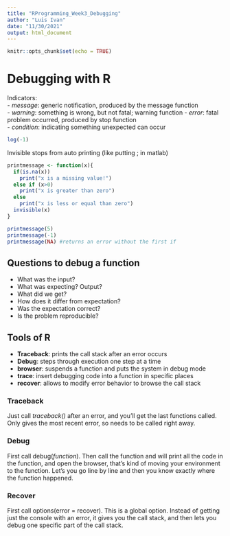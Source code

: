 ```yaml
---
title: "RProgramming_Week3_Debugging"
author: "Luis Ivan"
date: "11/30/2021"
output: html_document
---
```


```r
knitr::opts_chunk$set(echo = TRUE)
```

# Debugging with R

Indicators:  
-  *message*: generic notification, produced by the message function  
-  *warning*: something is wrong, but not fatal; warning function
-  *error*: fatal problem occurred, produced by stop function  
-  *condition*: indicating something unexpected can occur

```r
log(-1)
```

Invisible stops from auto printing (like putting ; in matlab)
```r
printmessage <- function(x){
  if(is.na(x))
    print("x is a missing value!")
  else if (x>0)
    print("x is greater than zero")
  else
    print("x is less or equal than zero")
  invisible(x)
}

printmessage(5)
printmessage(-1)
printmessage(NA) #returns an error without the first if
```

## Questions to debug a function

- What was the input?  
- What was expecting? Output?  
- What did we get?  
- How does it differ from expectation?  
- Was the expectation correct?  
- Is the problem reproducible?    

## Tools of R

- **Traceback**: prints the call stack after an error occurs
- **Debug**: steps through execution one step at a time  
- **browser**: suspends a function and puts the system in debug mode  
- **trace**: insert debugging code into a function in specific places  
- **recover**: allows to modify error behavior to browse the call stack  

### Traceback

Just call *traceback()* after an error, and you'll get the last functions called. Only gives the most recent error, so needs to be called right away.

### Debug

First call debug(*function*). Then call the function and will print all the code in the function, and open the browser, that's kind of moving your environment to the function. Let's you go line by line and then you know exactly where the function happened.

### Recover

First call options(error = recover). This is a global option. Instead of getting just the console with an error, it gives you the call stack, and then lets you debug one specific part of the call stack.